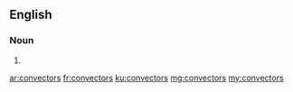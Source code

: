 ==English==

===Noun===
{{head|en}}

# {{plural of|convector}}

[[ar:convectors]]
[[fr:convectors]]
[[ku:convectors]]
[[mg:convectors]]
[[my:convectors]]